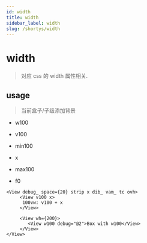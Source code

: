 ```yaml
---
id: width
title: width
sidebar_label: width
slug: /shortys/width
---
```


# width

> 对应 css 的 width 属性相关.

## usage

> 当前盒子/子级添加背景

- w100
- v100
- min100
- x
- max100

- f0

```tsx live
<View debug_ space={20} strip x dib_ vam_ tc ovh>
     <View v100 x>
      100vw: v100 + x
     </View>

     <View wh={200}>
        <View w100 debug="@2">Box with w100</View>
     </View>
</View>
```
